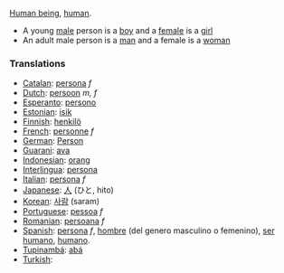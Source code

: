 [[w:human being|Human being]], [[w:human|human]]. 

* A young [[male]] person is a [[boy]] and a [[female]] is a [[girl]]
* An adult male person is a [[man]] and a female is a [[woman]]

===Translations===
*[[Catalan]]: [[persona]] ''f''
*[[Dutch]]: [[persoon]] ''m, f''
*[[Esperanto]]: [[persono]]
*[[Estonian]]: [[isik]]
*[[Finnish]]: [[henkilö]]
*[[French]]: [[personne]] ''f''
*[[German]]: [[Person]]
*[[Guarani]]: [[ava]]
*[[Indonesian]]: [[orang]]
*[[Interlingua]]: [[persona]]
*[[Italian]]: [[persona]] ''f''
*[[Japanese]]: [[人]] (ひと, hito)
*[[Korean]]: [[사람]] (saram)
*[[Portuguese]]: [[pessoa]] ''f''
*[[Romanian]]: [[persoana]] ''f''
*[[Spanish]]: [[persona]] ''f'', [[hombre]] (del genero masculino o femenino),  [[ser humano]], [[humano]].
*[[Tupinambá]]: [[abá]]
*[[Turkish]]: [[]]